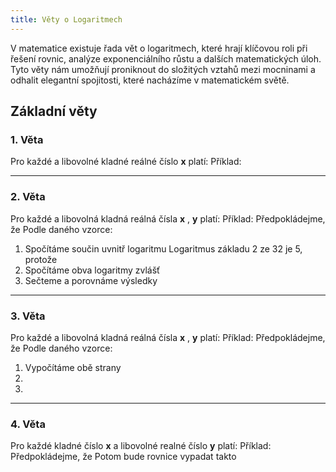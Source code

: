 ```yaml
---
title: Věty o Logaritmech
---
```


V matematice existuje řada vět o logaritmech, které hrají klíčovou roli při řešení rovnic, analýze exponenciálního růstu a dalších matematických úloh.
Tyto věty nám umožňují proniknout do složitých vztahů mezi mocninami a odhalit elegantní spojitosti, které nacházíme v matematickém světě.
## Základní věty

### 1. Věta
Pro každé <Latex formula="a \in \Reals^+ \setminus \Set{1}" /> a libovolné kladné reálné číslo **x** platí: <Latex formula="a^{log _{a} x} = x" />
Příklad: <Latex formula="2^{log _{2} 8} = 8 \implies 2^3 = 8" />


---
### 2. Věta
Pro každé <Latex formula="a \in \Reals^+ \setminus \Set{1}" /> a libovolná  kladná reálná čísla **x** , **y** platí: <Latex formula="log _{a} xy = log_{a} x + log_{a} y" />
Příklad: 
Předpokládejme, že <Latex formula="a = 2, x = 4, y = 8" /> Podle daného vzorce:
<Latex formula="log _{2} (4 \cdot 8 ) = log _{2} (4) + log _{2} (8)" /> 
<Latex formula="log _{2} (32) = 2 + 3" />
<Latex formula="5 = 5" />
1. Spočítáme součin uvnitř logaritmu Logaritmus základu 2 ze 32 je 5, protože <Latex formula="2^5 = 32" />
2. Spočítáme obva logaritmy zvlášť <Latex formula="log _{2} 4 = 2" /> <Latex formula="log _{2} 8 = 3" />
3. Sečteme a porovnáme výsledky <Latex formula="5 = 2 + 3" />
---
### 3. Věta
Pro každé <Latex formula="a \in \Reals^+ \setminus \Set{1}" /> a libovolná  kladná reálná čísla **x** , **y** platí: <Latex formula="log _{a} (\frac{x}{y}) = log_{a} x - log_{a} y" />
Příklad:
Předpokládejme, že <Latex formula="a = 3, x = 27, y = 9" /> Podle daného vzorce: <Latex formula="log _{3} (\frac{27}{9}) = log _{3} (27) - log _{3} (9)" />
1. Vypočítáme obě strany <Latex formula="log _{3} 3 = 3 - 2" />
2. <Latex formula="1 = 3 - 2" />
3. <Latex formula="1 = 1" />
---
### 4. Věta
Pro každé <Latex formula="a \in \Reals^+ \setminus \Set{1}" /> kladné číslo **x** a libovolné realné číslo **y** platí: <Latex formula="log _{a} (x^y) = y \cdot log_{a} x" />
Příklad:
Předpokládejme, že <Latex formula="a = 2, x = 4, y = 3" />
Potom bude rovnice vypadat takto
<Latex formula="log _{2} (4^3) = 3 \cdot log _{2} 4" />
<Latex formula="log _{2} (64) = 3 \cdot 2" />
<Latex formula="log _{2} (64) = 6 \implies 2^6 = 64" />
<Latex formula="6 = 6" />